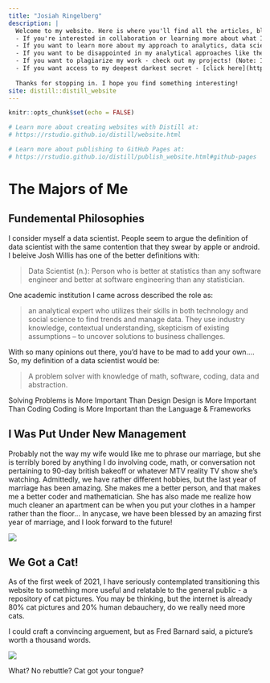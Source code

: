 ---
title: "Josiah Ringelberg"
description: |
  Welcome to my website. Here is where you'll find all the articles, blogs, or documents I have written or believe you won't be able to identify as plagiarized! <br><br>
  - If you're interested in collaboration or learning more about what I can bring to your company - check out the resume section! ! <br>
  - If you want to learn more about my approach to analytics, data science, and visualization - check out my blogs!! <br>
  - If you want to be disappointed in my analytical approaches like the adviser in my master's program - check out my thesis! <br>
  - If you want to plagiarize my work - check out my projects! (Note: I also would love hearing any improvements you may have for a project!) <br>
  - If you want access to my deepest darkest secret - [click here](https://www.youtube.com/watch?v=fcZXfoB2f70)
  
  Thanks for stopping in. I hope you find something interesting!
site: distill::distill_website
---

```{r setup, include=FALSE}
knitr::opts_chunk$set(echo = FALSE)

# Learn more about creating websites with Distill at:
# https://rstudio.github.io/distill/website.html

# Learn more about publishing to GitHub Pages at:
# https://rstudio.github.io/distill/publish_website.html#github-pages

```

# The Majors of Me

## Fundemental Philosophies

I consider myself a data scientist. People seem to argue the definition of data scientist with the same contention that they swear by apple or android. I beleive Josh Willis has one of the better definitions with:

>Data Scientist (n.): Person who is better at statistics than any software engineer and better at software engineering than any statistician.

One academic institution I came across described the role as:

>an analytical expert who utilizes their skills in both technology and social science to find trends and manage data. They use industry knowledge, contextual understanding, skepticism of existing assumptions – to uncover solutions to business challenges.

With so many opinions out there, you'd have to be mad to add your own.... So, my definition of a data scientist would be:

> A problem solver with knowledge of math, software, coding, data and abstraction.


Solving Problems is More Important Than Design
Design is More Important Than Coding
Coding is More Important than the Language & Frameworks

## I Was Put Under New Management

Probably not the way my wife would like me to phrase our marriage, but she is terribly bored by anything I do involving code, math, or conversation not pertaining to 90-day british bakeoff or whatever MTV reality TV show she's watching. Admittedly, we have rather different hobbies, but the last year of marriage has been amazing. She makes me a better person, and that makes me a better coder and mathematician. She has also made me realize how much cleaner an apartment can be when you put your clothes in a hamper rather than the floor... In anycase, we have been blessed by an amazing first year of marriage, and I look forward to the future!

![](./images/wife and I.JPG)

<!-- ## Loosing My Religion -->

<!-- Okay, this is completely a mislabeled section, but how else would I get your attention while referencing [R.E.M.](https://www.youtube.com/watch?v=xwtdhWltSIg). -->


## We Got a Cat!

As of the first week of 2021, I have seriously contemplated transitioning this website to something more useful and relatable to the general public - a repository of cat pictures. You may be thinking, but the internet is already 80% cat pictures and 20% human debauchery, do we really need more cats. 

I could craft a convincing arguement, but as Fred Barnard said, a picture's worth a thousand words.

![](./images/IMG_1556.jpg)

What? No rebuttle? Cat got your tongue?
